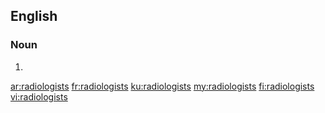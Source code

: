 ==English==

===Noun===
{{head|en|plural}}

# {{plural of|radiologist|lang=en}}

[[ar:radiologists]]
[[fr:radiologists]]
[[ku:radiologists]]
[[my:radiologists]]
[[fi:radiologists]]
[[vi:radiologists]]